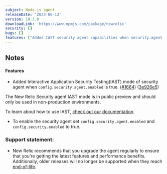 ```yaml
---
subject: Node.js agent
releaseDate: '2023-06-13'
version: 10.3.0
downloadLink: 'https://www.npmjs.com/package/newrelic'
security: []
bugs: []
features: ["Added IAST security agent capabilities when security.agent.enabled is true"]
---
```


## Notes

#### Features

* Added Interactive Application Security Testing(IAST) mode of security agent when `config.security.agent.enabled` is true. ([#1664](https://github.com/newrelic/node-newrelic/pull/1664)) ([3e926e5](https://github.com/newrelic/node-newrelic/commit/3e926e59ab5feba4b2759d8a108c424b237b5eda))

<Callout variant="caution">
   The New Relic Security agent IAST mode is in public preview and should only be used in non-production environments.
</Callout>

To learn about how to use IAST, [check out our documentation](/docs/iast/introduction/).

* To enable the security agent set `config.security.agent.enabled` and `config.security.enabled` to true. 

### Support statement:

* New Relic recommends that you upgrade the agent regularly to ensure that you're getting the latest features and performance benefits. Additionally, older releases will no longer be supported when they reach [end-of-life](/docs/using-new-relic/cross-product-functions/install-configure/notification-changes-new-relic-saas-features-distributed-software).
